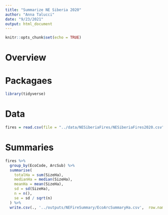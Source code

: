 ```yaml
---
title: "Summarize NE Siberia 2020"
author: "Anna Talucci"
date: "9/23/2021"
output: html_document
---
```


```r
knitr::opts_chunk$set(echo = TRUE)
```
# Overview

# Packagaes
```r
library(tidyverse)
```

# Data
```r
fires = read.csv(file = "../data/NESiberiaFires/NESiberiaFires2020.csv")
```

# Summaries
```r
fires %>% 
  group_by(EcoCode, ArcSub) %>%
  summarise(
    totalHa = sum(SizeHa),
    medianHa = median(SizeHa),
    meanHa = mean(SizeHa),
    sd = sd(SizeHa),
    n = n(),
    se = sd / sqrt(n)
  ) %>%
  write.csv(., '../outputs/NEFireSummary/EcoArcSummaryHa.csv',  row.names = FALSE)
  

```

